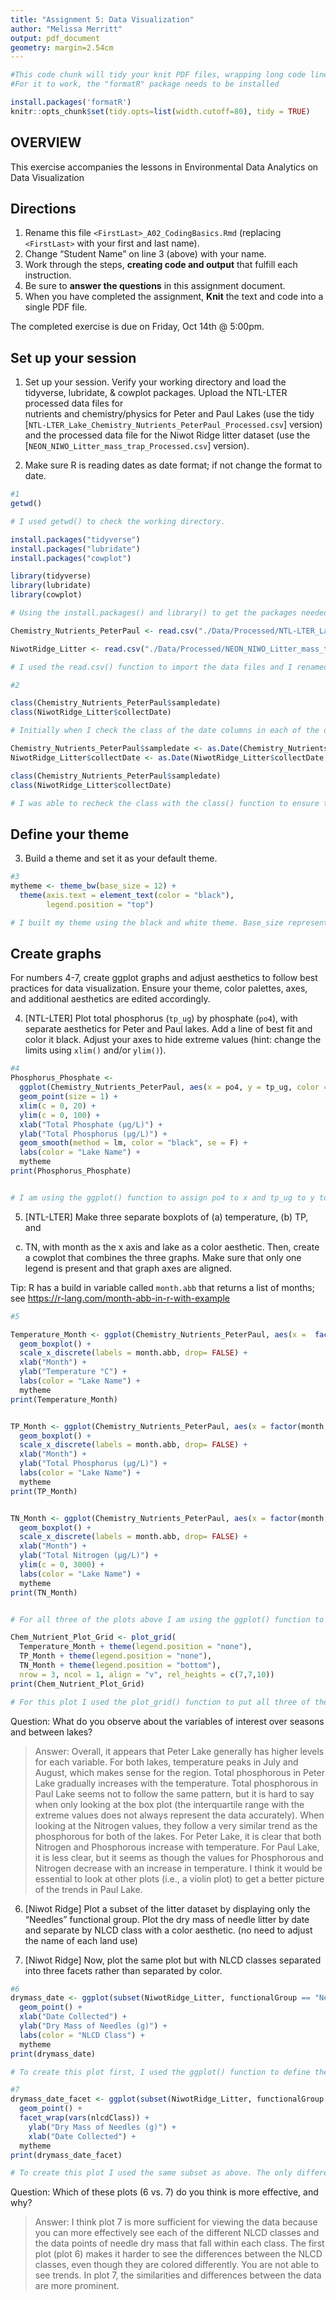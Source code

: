 ```yaml
---
title: "Assignment 5: Data Visualization"
author: "Melissa Merritt"
output: pdf_document
geometry: margin=2.54cm
---
```


```r
#This code chunk will tidy your knit PDF files, wrapping long code lines
#For it to work, the "formatR" package needs to be installed

install.packages('formatR')
knitr::opts_chunk$set(tidy.opts=list(width.cutoff=80), tidy = TRUE)
```

## OVERVIEW

This exercise accompanies the lessons in Environmental Data Analytics on Data Visualization 

## Directions
1. Rename this file `<FirstLast>_A02_CodingBasics.Rmd` (replacing `<FirstLast>` with your first and last name).
2. Change "Student Name" on line 3 (above) with your name.
3. Work through the steps, **creating code and output** that fulfill each instruction.
4. Be sure to **answer the questions** in this assignment document.
5. When you have completed the assignment, **Knit** the text and code into a single PDF file.

The completed exercise is due on Friday, Oct 14th @ 5:00pm.



## Set up your session 
1. Set up your session. Verify your working directory and load the tidyverse, 
lubridate, & cowplot packages. Upload the NTL-LTER processed data files for  
nutrients and chemistry/physics for Peter and Paul Lakes (use the tidy 
[`NTL-LTER_Lake_Chemistry_Nutrients_PeterPaul_Processed.csv`] version) and 
the processed data file for the Niwot Ridge litter dataset (use the
[`NEON_NIWO_Litter_mass_trap_Processed.csv`] version). 

2. Make sure R is reading dates as date format; if not change the format to date.

```r
#1 
getwd()

# I used getwd() to check the working directory. 

install.packages("tidyverse")
install.packages("lubridate")
install.packages("cowplot")

library(tidyverse)
library(lubridate)
library(cowplot)

# Using the install.packages() and library() to get the packages needed to run the specific functions.

Chemistry_Nutrients_PeterPaul <- read.csv("./Data/Processed/NTL-LTER_Lake_Chemistry_Nutrients_PeterPaul_Processed.csv", stringsAsFactors = TRUE)

NiwotRidge_Litter <- read.csv("./Data/Processed/NEON_NIWO_Litter_mass_trap_Processed.csv", stringsAsFactors = TRUE)

# I used the read.csv() function to import the data files and I renamed them to something shorter and easier to work with. 

#2 

class(Chemistry_Nutrients_PeterPaul$sampledate)
class(NiwotRidge_Litter$collectDate)

# Initially when I check the class of the date columns in each of the data frames they were factors, so I used the as.Date() function below to change the class to date. 

Chemistry_Nutrients_PeterPaul$sampledate <- as.Date(Chemistry_Nutrients_PeterPaul$sampledate, format = "%Y-%m-%d")
NiwotRidge_Litter$collectDate <- as.Date(NiwotRidge_Litter$collectDate, format = "%Y-%m-%d")

class(Chemistry_Nutrients_PeterPaul$sampledate)
class(NiwotRidge_Litter$collectDate)

# I was able to recheck the class with the class() function to ensure that the date columns were now being read as date formats. 

```
## Define your theme
3. Build a theme and set it as your default theme.

```r
#3
mytheme <- theme_bw(base_size = 12) +
  theme(axis.text = element_text(color = "black"), 
        legend.position = "top") 

# I built my theme using the black and white theme. Base_size represents the base font, so I set that at 12. The theme() function allows me to change the color scheme of the axis text, and keep the legend on top of the plots. 
```

## Create graphs
For numbers 4-7, create ggplot graphs and adjust aesthetics to follow best 
practices for data visualization. Ensure your theme, color palettes, axes, 
and additional aesthetics are edited accordingly.

4. [NTL-LTER] Plot total phosphorus (`tp_ug`) by phosphate (`po4`), with 
separate aesthetics for Peter and Paul lakes. Add a line of best fit and 
color it black. Adjust your axes to hide extreme values (hint: change the 
limits using `xlim()` and/or `ylim()`).

```r
#4
Phosphorus_Phosphate <- 
  ggplot(Chemistry_Nutrients_PeterPaul, aes(x = po4, y = tp_ug, color = lakename)) +
  geom_point(size = 1) +
  xlim(c = 0, 20) +
  ylim(c = 0, 100) +
  xlab("Total Phosphate (µg/L)") +
  ylab("Total Phosphorus (µg/L)") + 
  geom_smooth(method = lm, color = "black", se = F) +
  labs(color = "Lake Name") +
  mytheme 
print(Phosphorus_Phosphate)


# I am using the ggplot() function to assign po4 to x and tp_ug to y to create a plot of phosphorus (tp_ug) BY phosphate (po4). To make the colors by lake, I set color = lakename. I am doing a scatter plot because it is the best representation of the data, especially since we are adding a regression line. Since there was an obvious extreme value, I set the x limit to 20. I chose to go to 20 because I think it better represents the entirety of the data and provides a regression line that better represents the trend. I chose for the y axis to go to 100 to get rid of extreme values. The xlab() and ylab() functions allow me to label the axes. geom_smooth() creates the regression line (with the method = lm). I use "se=F" to get rid of the gray confidence interval. Lastly, I add my theme to the plot, and print it, so I can look at the outcome.  


```


5. [NTL-LTER] Make three separate boxplots of (a) temperature, (b) TP, and 
(c) TN, with month as the x axis and lake as a color aesthetic. Then, create 
a cowplot that combines the three graphs. Make sure that only one legend is 
present and that graph axes are aligned. 

Tip: R has a build in variable called `month.abb` that returns a list of months;
see <https://r-lang.com/month-abb-in-r-with-example>

```r
#5

Temperature_Month <- ggplot(Chemistry_Nutrients_PeterPaul, aes(x =  factor(month, levels = c(1:12)), y = temperature_C, color = lakename)) +
  geom_boxplot() + 
  scale_x_discrete(labels = month.abb, drop= FALSE) +
  xlab("Month") + 
  ylab("Temperature °C") + 
  labs(color = "Lake Name") +
  mytheme
print(Temperature_Month)


TP_Month <- ggplot(Chemistry_Nutrients_PeterPaul, aes(x = factor(month, levels = c(1:12)), y = tp_ug, color = lakename)) +
  geom_boxplot() + 
  scale_x_discrete(labels = month.abb, drop= FALSE) +
  xlab("Month") + 
  ylab("Total Phosphorus (µg/L)") + 
  labs(color = "Lake Name") +
  mytheme
print(TP_Month)


TN_Month <- ggplot(Chemistry_Nutrients_PeterPaul, aes(x = factor(month, levels = c(1:12)), y = tn_ug, color = lakename)) +
  geom_boxplot() + 
  scale_x_discrete(labels = month.abb, drop= FALSE) +
  xlab("Month") + 
  ylab("Total Nitrogen (µg/L)") + 
  ylim(c = 0, 3000) +
  labs(color = "Lake Name") +
  mytheme
print(TN_Month)


# For all three of the plots above I am using the ggplot() function to plot boxplots for each of the different variables. For each plot the x = factor(month) allows me to change the month values to factors going from 1 to 12. Each plot has a different y variable, and the color is based on the lake name. The scale_x_discrete() function allows me to change the labels on the x-axis from numbers to the actual month names (abbreviated), and drop = False prevents the plot from dropping the names with no values attach (i.e. keeping all the month names). I then use the xlab(), ylab(), and labs() functions to label the x-axis, y-axis, and legend respectively. For the total nitrogen graph, I added a y limit because there were a few extreme values beyond 3000 that made the data difficult to see. I changed the figure height and width to better represent the plots when knitting.

```


```r

Chem_Nutrient_Plot_Grid <- plot_grid(
  Temperature_Month + theme(legend.position = "none"),
  TP_Month + theme(legend.position = "none"),
  TN_Month + theme(legend.position = "bottom"),
  nrow = 3, ncol = 1, align = "v", rel_heights = c(7,7,10)) 
print(Chem_Nutrient_Plot_Grid)

# For this plot I used the plot_grid() function to put all three of the plots above into one. I used the theme() function to make sure only one of the plots had a legend (since the legends are the same). The nrow and ncol allowed me to ensure that the plots were all stacked on top of each other. The align = "v" allowed me to make sure all the plots were vertically aligned, and the rel_heights allowed me to manually input how tall each plot was based on the information it was portraying. I decided to put this plot in a new r chunk, so I could change the figure height and width, so it would print more clearly in the knitted PDF.
```

Question: What do you observe about the variables of interest over seasons 
and between lakes? 

> Answer: Overall, it appears that Peter Lake generally has higher levels for each variable. For both lakes, temperature peaks in July and August, which makes sense for the region. Total phosphorous in Peter Lake gradually increases with the temperature. Total phosphorous in Paul Lake seems not to follow the same pattern, but it is hard to say when only looking at the box plot (the interquartile range with the extreme values does not always represent the data accurately). When looking at the Nitrogen values, they follow a very similar trend as the phosphorous for both of the lakes. For Peter Lake, it is clear that both Nitrogen and Phosphorous increase with temperature. For Paul Lake, it is less clear, but it seems as though the values for Phosphorous and Nitrogen decrease with an increase in temperature. I think it would be essential to look at other plots (i.e., a violin plot) to get a better picture of the trends in Paul Lake. 

6. [Niwot Ridge] Plot a subset of the litter dataset by displaying only the 
"Needles" functional group. Plot the dry mass of needle litter by date and 
separate by NLCD class with a color aesthetic. (no need to adjust the name 
of each land use)

7. [Niwot Ridge] Now, plot the same plot but with NLCD classes separated into 
three facets rather than separated by color. 

```r
#6 
drymass_date <- ggplot(subset(NiwotRidge_Litter, functionalGroup == "Needles"), aes(x = collectDate, y = dryMass, color = nlcdClass)) +
  geom_point() +
  xlab("Date Collected") + 
  ylab("Dry Mass of Needles (g)") +
  labs(color = "NLCD Class") +
  mytheme
print(drymass_date)

# To create this plot first, I used the ggplot() function to define the data I was plotting. I used the subset() function to ensure that I am only plotting points that are in the functional group of needles. After I get the subset, I am able to define the x and y axis as the date and the dry mass respectively. Using the color = nlcdClass allows me to assign a color to the points representing each of the nlcd classes. The geom_point() allows me to graph the scatter plot. The xlab() and ylab() allow me to name the axes respectively. The labs() function is similar, but this allows me to name the legend. Lastly, I add my theme to the plot and use the print() function to view it. For both of these plots, I change the figure height and width to show the entire plot when knitting.

#7
drymass_date_facet <- ggplot(subset(NiwotRidge_Litter, functionalGroup == "Needles"), aes(x = collectDate, y = dryMass)) +
  geom_point() +
  facet_wrap(vars(nlcdClass)) +
    ylab("Dry Mass of Needles (g)") + 
    xlab("Date Collected") +
  mytheme
print(drymass_date_facet)

# To create this plot I used the same subset as above. The only difference to this plot is the facet_wrap() function which allows me to separate the plots by the different nlcd classes. 


```
Question: Which of these plots (6 vs. 7) do you think is more effective, and why? 

> Answer: I think plot 7 is more sufficient for viewing the data because you can more effectively see each of the different NLCD classes and the data points of needle dry mass that fall within each class. The first plot (plot 6) makes it harder to see the differences between the NLCD classes, even though they are colored differently. You are not able to see trends. In plot 7, the similarities and differences between the data are more prominent.  